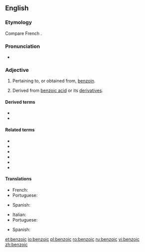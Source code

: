 ==English==

===Etymology===
Compare French {{m|fr|benzoïque}}.

===Pronunciation===
* {{audio|en-us-benzoic.ogg|Audio (US)|lang=en}}

===Adjective===
{{en-adj|-}}

# Pertaining to, or obtained from, [[benzoin]].
# {{label|en|organic chemistry}} Derived from [[benzoic acid]] or its [[derivative]]s.

====Derived terms====
* {{l|en|benzoic acid}}
* {{l|en|benzoic anhydride}}

====Related terms====
* {{l|en|benzaldehyde}}
* {{l|en|benzoate}}
* {{l|en|benzocaine}}
* {{l|en|benzofuran}}
* {{l|en|benzol}}
* {{l|en|benzoyl}}

====Translations====
{{trans-top|pertaining to, or obtained from, benzoin}}
* French: {{t+|fr|benzoïque}}
* Portuguese: {{t|pt|benzoico}}
{{trans-mid}}
* Spanish: {{t|es|benzoico}}
{{trans-bottom}}

{{trans-top|derived from benzoic acid or its derivatives}}
* Italian: {{t+|it|benzoico}}
* Portuguese: {{t|pt|benzoico}}
{{trans-mid}}
* Spanish: {{t|es|benzoico}}
{{trans-bottom}}

[[et:benzoic]]
[[io:benzoic]]
[[pl:benzoic]]
[[ro:benzoic]]
[[ru:benzoic]]
[[vi:benzoic]]
[[zh:benzoic]]